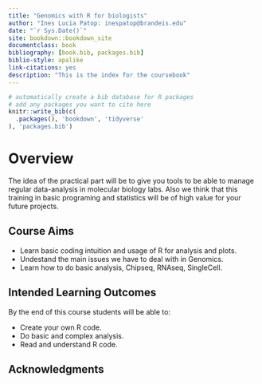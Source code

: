 ```yaml
--- 
title: "Genomics with R for biologists"
author: "Ines Lucia Patop: inespatop@brandeis.edu"
date: "`r Sys.Date()`"
site: bookdown::bookdown_site
documentclass: book
bibliography: [book.bib, packages.bib]
biblio-style: apalike
link-citations: yes
description: "This is the index for the coursebook"
---
```


```r
# automatically create a bib database for R packages
# add any packages you want to cite here
knitr::write_bib(c(
  .packages(), 'bookdown', 'tidyverse'
), 'packages.bib')

```


# Overview {-}

The idea of the practical part will be to give you tools to be able to manage regular data-analysis in molecular biology labs. Also we think that this training in basic programing and statistics will be of high value for your future projects.

## Course Aims

* Learn basic coding intuition and usage of R for analysis and plots.
* Undestand the main issues we have to deal with in Genomics.
* Learn how to do basic analysis, Chipseq, RNAseq, SingleCell.

## Intended Learning Outcomes

By the end of this course students will be able to:

* Create your own R code.
* Do basic and complex analysis.
* Read and understand R code.

## Acknowledgments



